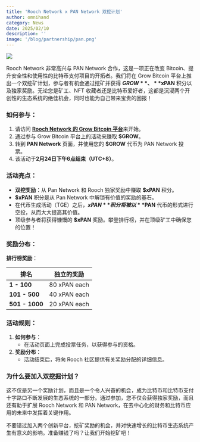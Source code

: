 ```yaml
---
title: 'Rooch Network x PAN Network 双挖计划'
author: omnihand
category: News
date: 2025/02/10
description: ''
image: '/blog/partnership/pan.png'
---
```



<PostHeader />

![](/blog/partnership/pan.png)

Rooch Network 非常高兴与 PAN Network 合作，这是一项正在改变 Bitcoin、提升安全性和使用性的比特币支付项目的开拓者。我们将在 Grow Bitcoin 平台上推出一个双挖矿计划，参与者有机会通过挖矿并获得 **$GROW**、**$xPAN** 积分以及独家奖励。无论您是矿工、NFT 收藏者还是比特币爱好者，这都是沉浸两个开创性的生态系统的绝佳机会，同时也能为自己带来宝贵的回报！

### 如何参与：

1. 请访问 [**Rooch Network 的 Grow Bitcoin 平台**](https://grow.rooch.network/)来开始。
2. 通过参与 Grow Bitcoin 平台上的活动来赚取 **$GROW**。
3. 转到 **PAN Network** 页面，并使用您的 **$GROW** 代币为 PAN Network 投票。
4. 该活动于**2月24日下午6点结束（UTC+8）**。

### 活动亮点：

- **双挖奖励**：从 Pan Network 和 Rooch 独家奖励中赚取 **$xPAN** 积分。
- **$xPAN** 积分是从 Pan Network 中解锁有价值的奖励的基石。
- 在代币生成活动（TGE）之后，**$xPAN** 积分将被以 **$PAN** 代币的形式进行空投，从而大大提高其价值。
- 顶级参与者将获得慷慨的 **$xPAN** 奖励。攀登排行榜，并在顶级矿工中确保您的位置！

### 奖励分布：

**排行榜奖励**：

| **排名**       | **独立的奖励** |
|----------------|----------------|
| **1 - 100**    | 80 xPAN each   |
| **101 - 500**  | 40 xPAN each   |
| **501 - 1000** | 20 xPAN each   |

### 活动规则：

1. **如何参与**：
    - 在活动页面上完成投票任务，以获得参与的资格。
2. **奖励分布**：
    - 活动结束后，将向 Rooch 社区提供有关奖励分配的详细信息。

### 为什么要加入双挖掘计划？

这不仅是另一个奖励计划，而且是一个令人兴奋的机会，成为比特币和比特币支付十字路口不断发展的生态系统的一部分。通过参加，您不仅会获得独家奖励，而且还有助于扩展 Rooch Network 和 PAN Network，在去中心化的财务和比特币应用的未来中发挥着关键作用。

不要错过加入两个创新平台，挖矿奖励的机会，并对快速增长的比特币生态系统产生有意义的影响。准备赚钱了吗？让我们开始挖矿吧！
